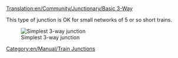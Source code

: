 [[Translation:en/Community/Junctionary/Basic 3-Way]]
{{en/Community/Junctionary/Navigation}}

This type of junction is OK for small networks of 5 or so short trains.

[[File:en/Community/Junctionary/3way basic3.png|none|frame|Simplest 3-way junction]]

{{en/Community/Junctionary/Junction Criteria|Cheap|0|0|0|2|0|0|1|1|0|0|0||Broken down trains stop whole junction.|
*Can only handle one train at a time.
*Will cause traffic backup. 
}}

[[Category:en/Manual/Train Junctions]]